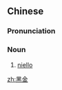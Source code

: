 ==Chinese==
{{zh-forms}}

===Pronunciation===
{{zh-pron
|m=hēijīn
|c=hak1 gam1
|cat=n
}}

===Noun===
{{zh-noun}}

# {{lb|zh|metallurgy}} [[niello]]

{{zh-cat|Alloys}}

[[zh:黑金]]